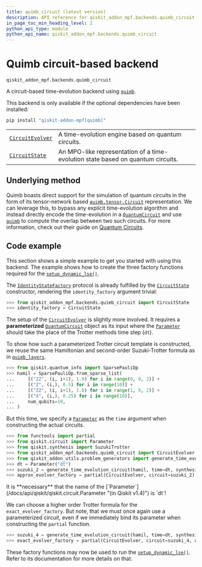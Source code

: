 ```yaml
---
title: quimb_circuit (latest version)
description: API reference for qiskit_addon_mpf.backends.quimb_circuit in the latest version of qiskit-addon-mpf
in_page_toc_min_heading_level: 2
python_api_type: module
python_api_name: qiskit_addon_mpf.backends.quimb_circuit
---
```


<span id="module-qiskit_addon_mpf.backends.quimb_circuit" />

<span id="quimb-circuit-based-backend-qiskit-addon-mpf-backends-quimb-circuit" />

# Quimb circuit-based backend

`qiskit_addon_mpf.backends.quimb_circuit`

A circuit-based time-evolution backend using [`quimb`](https://quimb.readthedocs.io/en/latest/autoapi/quimb/index.html#module-quimb "(in quimb v1.10)").

<Admonition title="Warning" type="caution">
  This backend is only available if the optional dependencies have been installed:

  ```python
  pip install "qiskit-addon-mpf[quimb]"
  ```
</Admonition>

|                                                                                                                     |                                                                                 |
| ------------------------------------------------------------------------------------------------------------------- | ------------------------------------------------------------------------------- |
| [`CircuitEvolver`](backends-quimb-circuit-circuit-evolver "qiskit_addon_mpf.backends.quimb_circuit.CircuitEvolver") | A time-evolution engine based on quantum circuits.                              |
| [`CircuitState`](backends-quimb-circuit-circuit-state "qiskit_addon_mpf.backends.quimb_circuit.CircuitState")       | An MPO-like representation of a time-evolution state based on quantum circuits. |

## Underlying method

Quimb boasts direct support for the simulation of quantum circuits in the form of its tensor-network based [`quimb.tensor.Circuit`](https://quimb.readthedocs.io/en/latest/autoapi/quimb/tensor/index.html#quimb.tensor.Circuit "(in quimb v1.10)") representation. We can leverage this, to bypass any explicit time-evolution algorithm and instead directly encode the time-evolution in a [`QuantumCircuit`](/docs/api/qiskit/qiskit.circuit.QuantumCircuit "(in Qiskit v1.4)") and use [`quimb`](https://quimb.readthedocs.io/en/latest/autoapi/quimb/index.html#module-quimb "(in quimb v1.10)") to compute the overlap between two such circuits. For more information, check out their guide on [Quantum Circuits](https://quimb.readthedocs.io/en/latest/tensor-circuit.html "(in quimb v1.10)").

## Code example

This section shows a simple example to get you started with using this backend. The example shows how to create the three factory functions required for the [`setup_dynamic_lse()`](dynamic#setup_dynamic_lse "qiskit_addon_mpf.dynamic.setup_dynamic_lse").

The [`IdentityStateFactory`](dynamic#identitystatefactory "qiskit_addon_mpf.dynamic.IdentityStateFactory") protocol is already fulfilled by the [`CircuitState`](backends-quimb-circuit-circuit-state "qiskit_addon_mpf.backends.quimb_circuit.CircuitState") constructor, rendering the `identity_factory` argument trivial:

```python
>>> from qiskit_addon_mpf.backends.quimb_circuit import CircuitState
>>> identity_factory = CircuitState
```

The setup of the [`CircuitEvolver`](backends-quimb-circuit-circuit-evolver "qiskit_addon_mpf.backends.quimb_circuit.CircuitEvolver") is slightly more involved. It requires a **parameterized** [`QuantumCircuit`](/docs/api/qiskit/qiskit.circuit.QuantumCircuit "(in Qiskit v1.4)") object as its input where the [`Parameter`](/docs/api/qiskit/qiskit.circuit.Parameter "(in Qiskit v1.4)") should take the place of the Trotter methods time step (`dt`).

To show how such a parameterized Trotter circuit template is constructed, we reuse the same Hamiltonian and second-order Suzuki-Trotter formula as in [`quimb_layers`](backends-quimb-layers#module-qiskit_addon_mpf.backends.quimb_layers "qiskit_addon_mpf.backends.quimb_layers").

```python
>>> from qiskit.quantum_info import SparsePauliOp
>>> hamil = SparsePauliOp.from_sparse_list(
...     [("ZZ", (i, i+1), 1.0) for i in range(0, 9, 2)] +
...     [("Z", (i,), 0.5) for i in range(10)] +
...     [("ZZ", (i, i+1), 1.0) for i in range(1, 9, 2)] +
...     [("X", (i,), 0.25) for i in range(10)],
...     num_qubits=10,
... )
```

But this time, we specify a [`Parameter`](/docs/api/qiskit/qiskit.circuit.Parameter "(in Qiskit v1.4)") as the `time` argument when constructing the actual circuits.

```python
>>> from functools import partial
>>> from qiskit.circuit import Parameter
>>> from qiskit.synthesis import SuzukiTrotter
>>> from qiskit_addon_mpf.backends.quimb_circuit import CircuitEvolver
>>> from qiskit_addon_utils.problem_generators import generate_time_evolution_circuit
>>> dt = Parameter("dt")
>>> suzuki_2 = generate_time_evolution_circuit(hamil, time=dt, synthesis=SuzukiTrotter(order=2))
>>> approx_evolver_factory = partial(CircuitEvolver, circuit=suzuki_2)
```

<Admonition title="Caution" type="note">
  It is **necessary** that the name of the [`Parameter`](/docs/api/qiskit/qiskit.circuit.Parameter "(in Qiskit v1.4)") is `dt`!
</Admonition>

We can choose a higher order Trotter formula for the `exact_evolver_factory`. But note, that we must once again use a parameterized circuit, even if we immediately bind its parameter when constructing the `partial` function.

```python
>>> suzuki_4 = generate_time_evolution_circuit(hamil, time=dt, synthesis=SuzukiTrotter(order=4))
>>> exact_evolver_factory = partial(CircuitEvolver, circuit=suzuki_4, dt=0.05)
```

These factory functions may now be used to run the [`setup_dynamic_lse()`](dynamic#setup_dynamic_lse "qiskit_addon_mpf.dynamic.setup_dynamic_lse"). Refer to its documentation for more details on that.

